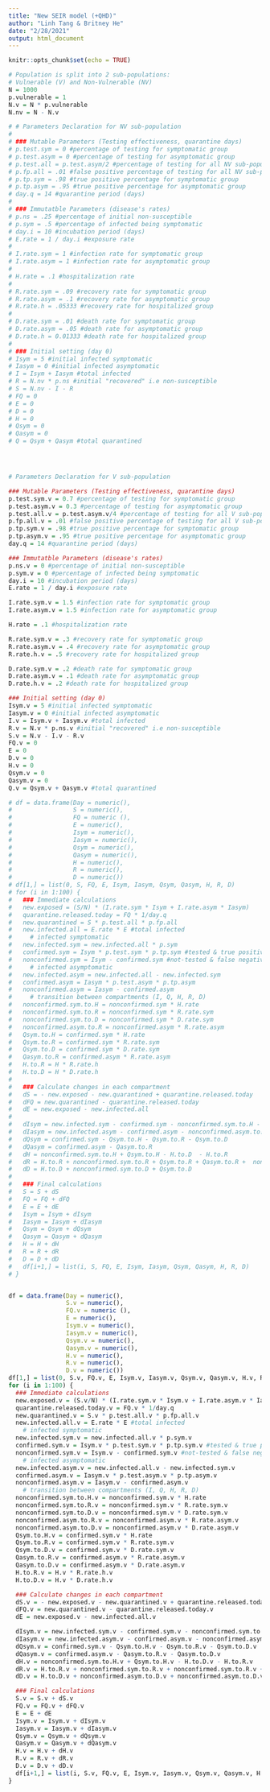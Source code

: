 ```yaml
---
title: "New SEIR model (+QHD)"
author: "Linh Tang & Britney He"
date: "2/28/2021"
output: html_document
---
```


```r
knitr::opts_chunk$set(echo = TRUE)
```

```r
# Population is split into 2 sub-populations:
# Vulnerable (V) and Non-Vulnerable (NV)
N = 1000
p.vulnerable = 1
N.v = N * p.vulnerable
N.nv = N - N.v

# # Parameters Declaration for NV sub-population
# 
# ### Mutable Parameters (Testing effectiveness, quarantine days)
# p.test.sym = 0 #percentage of testing for symptomatic group
# p.test.asym = 0 #percentage of testing for asymptomatic group
# p.test.all = p.test.asym/2 #percentage of testing for all NV sub-population
# p.fp.all = .01 #false positive percentage of testing for all NV sub-population
# p.tp.sym = .98 #true positive percentage for symptomatic group
# p.tp.asym = .95 #true positive percentage for asymptomatic group
# day.q = 14 #quarantine period (days)
# 
# ### Immutatble Parameters (disease's rates)
# p.ns = .25 #percentage of initial non-susceptible
# p.sym = .5 #percentage of infected being symptomatic
# day.i = 10 #incubation period (days)
# E.rate = 1 / day.i #exposure rate
# 
# I.rate.sym = 1 #infection rate for symptomatic group
# I.rate.asym = 1 #infection rate for asymptomatic group
# 
# H.rate = .1 #hospitalization rate
# 
# R.rate.sym = .09 #recovery rate for symptomatic group
# R.rate.asym = .1 #recovery rate for asymptomatic group
# R.rate.h = .05333 #recovery rate for hospitalized group
# 
# D.rate.sym = .01 #death rate for symptomatic group
# D.rate.asym = .05 #death rate for asymptomatic group
# D.rate.h = 0.01333 #death rate for hospitalized group
# 
# ### Initial setting (day 0)
# Isym = 5 #initial infected symptomatic
# Iasym = 0 #initial infected asymptomatic
# I = Isym + Iasym #total infected
# R = N.nv * p.ns #initial "recovered" i.e non-susceptible
# S = N.nv - I - R
# FQ = 0
# E = 0
# D = 0
# H = 0
# Qsym = 0
# Qasym = 0
# Q = Qsym + Qasym #total quarantined




# Parameters Declaration for V sub-population

### Mutable Parameters (Testing effectiveness, quarantine days)
p.test.sym.v = 0.7 #percentage of testing for symptomatic group
p.test.asym.v = 0.3 #percentage of testing for asymptomatic group
p.test.all.v = p.test.asym.v/4 #percentage of testing for all V sub-population
p.fp.all.v = .01 #false positive percentage of testing for all V sub-population
p.tp.sym.v = .98 #true positive percentage for symptomatic group
p.tp.asym.v = .95 #true positive percentage for asymptomatic group
day.q = 14 #quarantine period (days)

### Immutatble Parameters (disease's rates)
p.ns.v = 0 #percentage of initial non-susceptible
p.sym.v = 0 #percentage of infected being symptomatic
day.i = 10 #incubation period (days)
E.rate = 1 / day.i #exposure rate

I.rate.sym.v = 1.5 #infection rate for symptomatic group
I.rate.asym.v = 1.5 #infection rate for asymptomatic group

H.rate = .1 #hospitalization rate

R.rate.sym.v = .3 #recovery rate for symptomatic group
R.rate.asym.v = .4 #recovery rate for asymptomatic group
R.rate.h.v = .5 #recovery rate for hospitalized group

D.rate.sym.v = .2 #death rate for symptomatic group
D.rate.asym.v = .1 #death rate for asymptomatic group
D.rate.h.v = .2 #death rate for hospitalized group

### Initial setting (day 0)
Isym.v = 5 #initial infected symptomatic
Iasym.v = 0 #initial infected asymptomatic
I.v = Isym.v + Iasym.v #total infected
R.v = N.v * p.ns.v #initial "recovered" i.e non-susceptible
S.v = N.v - I.v - R.v
FQ.v = 0
E = 0
D.v = 0
H.v = 0
Qsym.v = 0
Qasym.v = 0
Q.v = Qsym.v + Qasym.v #total quarantined
```

```r
# df = data.frame(Day = numeric(),
#                 S = numeric(),
#                 FQ = numeric (),
#                 E = numeric(),
#                 Isym = numeric(),
#                 Iasym = numeric(),
#                 Qsym = numeric(),
#                 Qasym = numeric(),
#                 H = numeric(),
#                 R = numeric(),
#                 D = numeric())
# df[1,] = list(0, S, FQ, E, Isym, Iasym, Qsym, Qasym, H, R, D)
# for (i in 1:100) {
#   ### Immediate calculations
#   new.exposed = (S/N) * (I.rate.sym * Isym + I.rate.asym * Iasym)
#   quarantine.released.today = FQ * 1/day.q
#   new.quarantined = S * p.test.all * p.fp.all
#   new.infected.all = E.rate * E #total infected
#     # infected symptomatic
#   new.infected.sym = new.infected.all * p.sym
#   confirmed.sym = Isym * p.test.sym * p.tp.sym #tested & true positive
#   nonconfirmed.sym = Isym - confirmed.sym #not-tested & false negative
#     # infected asymptomatic
#   new.infected.asym = new.infected.all - new.infected.sym
#   confirmed.asym = Iasym * p.test.asym * p.tp.asym
#   nonconfirmed.asym = Iasym - confirmed.asym
#     # transition between compartments (I, Q, H, R, D)
#   nonconfirmed.sym.to.H = nonconfirmed.sym * H.rate
#   nonconfirmed.sym.to.R = nonconfirmed.sym * R.rate.sym
#   nonconfirmed.sym.to.D = nonconfirmed.sym * D.rate.sym
#   nonconfirmed.asym.to.R = nonconfirmed.asym * R.rate.asym
#   Qsym.to.H = confirmed.sym * H.rate
#   Qsym.to.R = confirmed.sym * R.rate.sym
#   Qsym.to.D = confirmed.sym * D.rate.sym
#   Qasym.to.R = confirmed.asym * R.rate.asym
#   H.to.R = H * R.rate.h
#   H.to.D = H * D.rate.h
# 
#   ### Calculate changes in each compartment
#   dS = - new.exposed - new.quarantined + quarantine.released.today
#   dFQ = new.quarantined - quarantine.released.today
#   dE = new.exposed - new.infected.all
# 
#   dIsym = new.infected.sym - confirmed.sym - nonconfirmed.sym.to.H - nonconfirmed.sym.to.R - nonconfirmed.sym.to.D
#   dIasym = new.infected.asym - confirmed.asym - nonconfirmed.asym.to.R
#   dQsym = confirmed.sym - Qsym.to.H - Qsym.to.R - Qsym.to.D
#   dQasym = confirmed.asym - Qasym.to.R
#   dH = nonconfirmed.sym.to.H + Qsym.to.H - H.to.D  - H.to.R
#   dR = H.to.R + nonconfirmed.sym.to.R + Qsym.to.R + Qasym.to.R +  nonconfirmed.asym.to.R
#   dD = H.to.D + nonconfirmed.sym.to.D + Qsym.to.D
# 
#   ### Final calculations
#   S = S + dS
#   FQ = FQ + dFQ
#   E = E + dE
#   Isym = Isym + dIsym
#   Iasym = Iasym + dIasym
#   Qsym = Qsym + dQsym
#   Qasym = Qasym + dQasym
#   H = H + dH
#   R = R + dR
#   D = D + dD
#   df[i+1,] = list(i, S, FQ, E, Isym, Iasym, Qsym, Qasym, H, R, D)
# }


df = data.frame(Day = numeric(),
                S.v = numeric(),
                FQ.v = numeric (),
                E = numeric(),
                Isym.v = numeric(),
                Iasym.v = numeric(),
                Qsym.v = numeric(),
                Qasym.v = numeric(),
                H.v = numeric(),
                R.v = numeric(),
                D.v = numeric())
df[1,] = list(0, S.v, FQ.v, E, Isym.v, Iasym.v, Qsym.v, Qasym.v, H.v, R.v, D.v)
for (i in 1:100) {
  ### Immediate calculations
  new.exposed.v = (S.v/N) * (I.rate.sym.v * Isym.v + I.rate.asym.v * Iasym.v)
  quarantine.released.today.v = FQ.v * 1/day.q
  new.quarantined.v = S.v * p.test.all.v * p.fp.all.v
  new.infected.all.v = E.rate * E #total infected
    # infected symptomatic
  new.infected.sym.v = new.infected.all.v * p.sym.v
  confirmed.sym.v = Isym.v * p.test.sym.v * p.tp.sym.v #tested & true positive
  nonconfirmed.sym.v = Isym.v - confirmed.sym.v #not-tested & false negative
    # infected asymptomatic
  new.infected.asym.v = new.infected.all.v - new.infected.sym.v
  confirmed.asym.v = Iasym.v * p.test.asym.v * p.tp.asym.v
  nonconfirmed.asym.v = Iasym.v - confirmed.asym.v
    # transition between compartments (I, Q, H, R, D)
  nonconfirmed.sym.to.H.v = nonconfirmed.sym.v * H.rate
  nonconfirmed.sym.to.R.v = nonconfirmed.sym.v * R.rate.sym.v
  nonconfirmed.sym.to.D.v = nonconfirmed.sym.v * D.rate.sym.v
  nonconfirmed.asym.to.R.v = nonconfirmed.asym.v * R.rate.asym.v
  nonconfirmed.asym.to.D.v = nonconfirmed.asym.v * D.rate.asym.v
  Qsym.to.H.v = confirmed.sym.v * H.rate
  Qsym.to.R.v = confirmed.sym.v * R.rate.sym.v
  Qsym.to.D.v = confirmed.sym.v * D.rate.sym.v
  Qasym.to.R.v = confirmed.asym.v * R.rate.asym.v
  Qasym.to.D.v = confirmed.asym.v * D.rate.asym.v
  H.to.R.v = H.v * R.rate.h.v
  H.to.D.v = H.v * D.rate.h.v

  ### Calculate changes in each compartment
  dS.v = - new.exposed.v - new.quarantined.v + quarantine.released.today.v
  dFQ.v = new.quarantined.v - quarantine.released.today.v
  dE = new.exposed.v - new.infected.all.v

  dIsym.v = new.infected.sym.v - confirmed.sym.v - nonconfirmed.sym.to.H.v - nonconfirmed.sym.to.R.v - nonconfirmed.sym.to.D.v
  dIasym.v = new.infected.asym.v - confirmed.asym.v - nonconfirmed.asym.to.R.v - nonconfirmed.asym.to.D.v
  dQsym.v = confirmed.sym.v - Qsym.to.H.v - Qsym.to.R.v - Qsym.to.D.v
  dQasym.v = confirmed.asym.v - Qasym.to.R.v - Qasym.to.D.v
  dH.v = nonconfirmed.sym.to.H.v + Qsym.to.H.v - H.to.D.v - H.to.R.v
  dR.v = H.to.R.v + nonconfirmed.sym.to.R.v + nonconfirmed.sym.to.R.v + Qsym.to.R.v + Qasym.to.R.v
  dD.v = H.to.D.v + nonconfirmed.asym.to.D.v + nonconfirmed.asym.to.D.v + Qsym.to.D.v + Qasym.to.D.v

  ### Final calculations
  S.v = S.v + dS.v
  FQ.v = FQ.v + dFQ.v
  E = E + dE
  Isym.v = Isym.v + dIsym.v
  Iasym.v = Iasym.v + dIasym.v
  Qsym.v = Qsym.v + dQsym.v
  Qasym.v = Qasym.v + dQasym.v
  H.v = H.v + dH.v
  R.v = R.v + dR.v
  D.v = D.v + dD.v
  df[i+1,] = list(i, S.v, FQ.v, E, Isym.v, Iasym.v, Qsym.v, Qasym.v, H.v, R.v, D.v)
}
```
